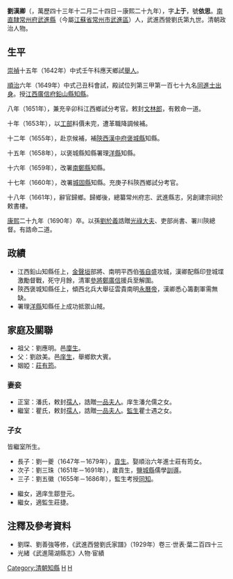 '''劉漢卿'''（{{bd|1616年|2月11日|1690年|catIdx=L劉}}，萬歷四十三年十二月二十四日－康熙二十九年），字'''上于'''，號'''依思'''。[[南直隸|南直隸]][[常州府|常州府]][[武進縣|武進縣]]（今屬[[江蘇省|江蘇省]][[常州市|常州市]][[武進區|武進區]]）人，武進西營劉氏第九世。清朝政治人物。

== 生平 ==
[[崇禎|崇禎]]十五年（1642年）中式壬午科應天鄉試[[舉人|舉人]]。

[[順治|順治]]六年（1649年）中式己丑科會試，殿試位列第三甲第一百七十九名[[同進士出身|同進士出身]]。授[[江西|江西]][[廣信府|廣信府]][[鉛山縣|鉛山縣]][[知縣|知縣]]。

八年（1651年），兼充辛卯科江西鄉試分考官。敕封[[文林郎|文林郎]]，有敕命一道。

十年（1653年），以[[工部|工部]]料價未完，遭革職降調候補。

十二年（1655年），赴京候補，補[[陝西|陝西]][[漢中府|漢中府]][[褒城縣|褒城縣]]知縣。

十五年（1658年），以褒城縣知縣署理[[洋縣|洋縣]]知縣。

十六年（1659年），改署[[南鄭縣|南鄭縣]]知縣。

十七年（1660年），改署[[城固縣|城固縣]]知縣。充庚子科陝西鄉試分考官。

十八年（1661年），辭官歸鄉。歸鄉後，總纂常州府志、武進縣志，另創建宗祠於敕書樓。

[[康熙|康熙]]二十九年（1690年）卒。以孫[[劉於義|劉於義]]誥贈[[光祿大夫|光祿大夫]]、吏部尚書、署川陝總督。有誥命二道。

==政績==
*江西鉛山知縣任上，[[金聲垣|金聲垣]]部將、南明平西伯[[張自盛|張自盛]]攻城，漢卿配縣印登城堞激勵督戰，死守月餘，清軍[[參將|參將]][[鄭廣信|鄭廣信]]援兵至解圍。
*陝西褒城知縣任上，傾西北兵大舉征雲貴南明[[永曆帝|永曆帝]]，漢卿悉心籌劃軍需無缺。
*署理[[洋縣|洋縣]]知縣任上成功抵禦山賊。

==家庭及關聯==
*祖父：劉應明。邑[[廩生|廩生]]。
*父：劉啟美。邑[[庠生|庠生]]，舉鄉飲大賓。
*姻婭：[[莊有筠|莊有筠]]。

===妻妾===
*正室：潘氏，敕封[[孺人|孺人]]，誥贈[[一品夫人|一品夫人]]。庠生潘允儒之女。
*繼室：瞿氏，敕封[[孺人|孺人]]，誥贈[[一品夫人|一品夫人]]。[[監生|監生]]瞿士遇之女。

===子女===
皆繼室所生。
*長子：劉一夔（1647年－1679年），[[貢生|貢生]]。娶順治六年進士莊有筠女。
*次子：劉三珠（1651年－1691年），歲貢生，[[鹽城縣|鹽城縣]]儒學[[訓導|訓導]]。
*三子：劉五徽（1655年－1686年），監生考授[[同知|同知]]。

*繼女，適庠生鄒登元。
*繼女，適監生莊捷。

==注釋及參考資料==
{{reflist}}
*劉琛、劉善強等修，《武進西營劉氏家譜》（1929年）卷三·世表·葉二百四十三
*光緒《武進陽湖縣志》人物·宦績

{{DEFAULTSORT:Liu劉}}
{{武進西營劉氏}}
{{順治六年己丑科殿試金榜}}
[[Category:清朝知縣|Category:清朝知縣]]
[[Category:劉姓|H]]
[[Category:武進西營劉氏|H]]